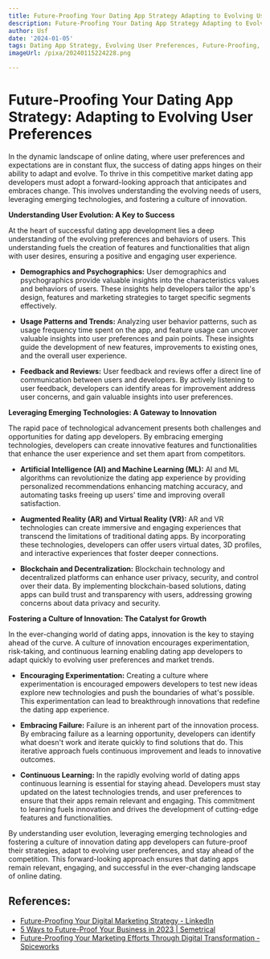 ```yaml
---
title: Future-Proofing Your Dating App Strategy Adapting to Evolving User Preferences
description: Future-Proofing Your Dating App Strategy Adapting to Evolving User Preferences
author: Usf
date: '2024-01-05'
tags: Dating App Strategy, Evolving User Preferences, Future-Proofing, Adapting
imageUrl: /pixa/20240115224228.png

---
```

# Future-Proofing Your Dating  App Strategy:  Adapting to Evolving User Preferences

In the dynamic landscape of online dating, where  user preferences and  expectations are  in constant flux, the success of  dating apps hinges  on their ability to adapt  and evolve. To thrive in this competitive  market dating app developers must adopt a forward-looking approach that anticipates and embraces change.  This involves understanding the evolving needs of users, leveraging emerging technologies, and  fostering a culture of innovation.

**Understanding  User Evolution: A Key to Success**

At the heart of successful dating app development  lies a deep understanding  of the evolving preferences and behaviors  of users. This understanding fuels the creation of  features and functionalities that align with user desires, ensuring a positive and engaging user experience.

* **Demographics and Psychographics:** User  demographics and psychographics provide valuable insights into the characteristics values and behaviors of users. These insights help developers tailor the app's design, features and marketing strategies  to target specific segments effectively.

* **Usage Patterns and Trends:** Analyzing user  behavior patterns, such as usage frequency time spent on the app, and feature usage can uncover valuable insights into user preferences and pain points. These insights guide the development of new features, improvements to existing ones, and the overall user experience.

* **Feedback and  Reviews:** User feedback and reviews offer a direct line of communication between users and developers. By  actively listening to user feedback, developers can  identify areas  for improvement  address user concerns, and gain valuable insights  into user preferences.

**Leveraging  Emerging Technologies: A Gateway to Innovation**

The rapid pace of technological advancement presents both challenges and opportunities for dating app developers. By embracing emerging technologies, developers can create innovative features and functionalities that enhance the user experience and set them apart from competitors.

* **Artificial Intelligence (AI) and Machine Learning (ML):** AI and ML algorithms  can revolutionize the dating app experience by  providing personalized  recommendations  enhancing matching accuracy,  and automating tasks freeing up users' time and improving overall satisfaction.

* **Augmented Reality (AR) and Virtual Reality (VR):** AR  and VR technologies can create immersive and engaging  experiences that transcend  the limitations of traditional dating apps. By incorporating these technologies, developers can offer users virtual dates, 3D profiles, and interactive experiences that foster deeper connections.

*  **Blockchain and Decentralization:** Blockchain technology and decentralized platforms can enhance user  privacy, security, and control over their data. By implementing blockchain-based solutions,  dating apps can build trust and transparency with users, addressing growing concerns about data privacy and  security.

**Fostering a Culture of Innovation: The Catalyst for Growth**

In  the ever-changing world of dating apps, innovation is the key  to staying ahead of the curve. A culture of innovation encourages experimentation, risk-taking, and continuous learning enabling dating  app developers to adapt quickly to evolving user preferences and market trends.

* **Encouraging  Experimentation:** Creating a culture where experimentation is encouraged empowers  developers to  test new ideas explore  new  technologies and push the boundaries of  what's possible. This experimentation can lead to  breakthrough innovations that redefine the dating  app experience.

* **Embracing Failure:**  Failure is an inherent part of the innovation process. By embracing failure as a learning  opportunity, developers  can identify what doesn't work  and iterate quickly to find solutions that do. This iterative approach fuels continuous improvement and  leads  to innovative outcomes.

* **Continuous Learning:** In the rapidly evolving world of dating apps continuous learning is essential for staying ahead. Developers must stay updated on the latest technologies trends,  and user preferences to ensure that their apps remain relevant and engaging. This commitment to learning fuels innovation and drives the development of cutting-edge features and  functionalities.

By  understanding user evolution, leveraging emerging technologies and fostering a  culture of  innovation  dating app  developers can future-proof their strategies, adapt to evolving user preferences, and stay ahead of the competition. This forward-looking approach  ensures that dating apps remain relevant, engaging, and successful in the ever-changing landscape of online dating.

## References:
- [Future-Proofing Your Digital Marketing Strategy - LinkedIn](https://www.linkedin.com/pulse/future-proofing-your-digital-marketing-strategy-brandpublicuk-v3pue?trk=public_post_main-feed-card_reshare_feed-article-content)
- [5 Ways to Future-Proof Your Business in 2023 | Semetrical](https://www.semetrical.com/how-to-future-proof-your-business/)
- [Future-Proofing Your Marketing Efforts Through Digital Transformation - Spiceworks](https://www.spiceworks.com/marketing/marketing-strategy/guest-article/future-proofing-your-marketing-efforts/amp/)
